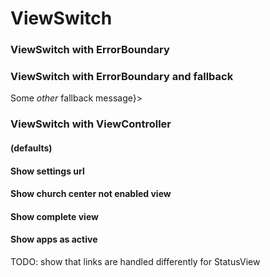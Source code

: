 
<Meta title="Church Center|Publishing Status/ViewSwitch" />

# ViewSwitch

### ViewSwitch with ErrorBoundary

<Preview>
  <Story name="ViewSwitch with ErrorBoundary">
    <PublishingStatus.ErrorBoundary>
      <PublishingStatus.ViewSwitch />
    </PublishingStatus.ErrorBoundary>
  </Story>
</Preview>

### ViewSwitch with ErrorBoundary and fallback

<Preview>
  <Story name="ViewSwitch with ErrorBoundary and fallback">
    <PublishingStatus.ErrorBoundary fallback={<span>Some <em>other</em> fallback message</span>}>
      <PublishingStatus.ViewSwitch />
    </PublishingStatus.ErrorBoundary>
  </Story>
</Preview>

### ViewSwitch with ViewController

#### (defaults)

<Preview>
  <Story name="ViewSwitch with ViewController">
    <PublishingStatus.ViewController>
      <PublishingStatus.ViewSwitch />
    </PublishingStatus.ViewController>
  </Story>
</Preview>

#### Show settings url

<Preview>
  <Story name="ViewSwitch with ViewController (settingsURL)">
    <PublishingStatus.ViewController settingsURL="#" userIsOrgAdmin>
      <PublishingStatus.ViewSwitch />
    </PublishingStatus.ViewController>
  </Story>
</Preview>

#### Show church center not enabled view

<Preview>
  <Story name="ViewSwitch with ViewController (productIsPublished)">
    <PublishingStatus.ViewController productIsPublished>
      <PublishingStatus.ViewSwitch />
    </PublishingStatus.ViewController>
  </Story>
</Preview>

#### Show complete view

<Preview>
  <Story name="ViewSwitch with ViewController (productIsPublished, churchCenterIsEnabled)">
    <PublishingStatus.ViewController churchCenterIsEnabled productIsPublished>
      <PublishingStatus.ViewSwitch />
    </PublishingStatus.ViewController>
  </Story>
</Preview>

#### Show apps as active

<Preview>
  <Story name="ViewSwitch with ViewController (productIsPublished, churchCenterIsEnabled, churchCenterWebIsActive, churchCenterAppIsActive)">
    <PublishingStatus.ViewController churchCenterIsEnabled productIsPublished churchCenterWebIsActive churchCenterAppIsActive>
      <PublishingStatus.ViewSwitch />
    </PublishingStatus.ViewController>
  </Story>
</Preview>

TODO: show that links are handled differently for StatusView